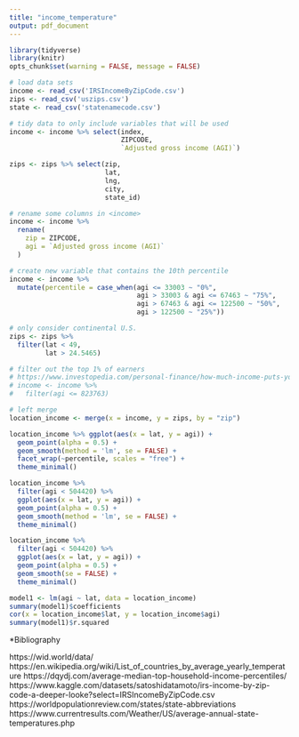 ```yaml
---
title: "income_temperature"
output: pdf_document
---
```


```r
library(tidyverse)
library(knitr)
opts_chunk$set(warning = FALSE, message = FALSE)
```

```r
# load data sets
income <- read_csv('IRSIncomeByZipCode.csv')
zips <- read_csv('uszips.csv')
state <- read_csv('statenamecode.csv')
```

```r
# tidy data to only include variables that will be used
income <- income %>% select(index,
                            ZIPCODE,
                            `Adjusted gross income (AGI)`)

zips <- zips %>% select(zip,
                        lat,
                        lng,
                        city,
                        state_id)

# rename some columns in <income>
income <- income %>%
  rename(
    zip = ZIPCODE,
    agi = `Adjusted gross income (AGI)`
  )

# create new variable that contains the 10th percentile
income <- income %>% 
  mutate(percentile = case_when(agi <= 33003 ~ "0%",
                                agi > 33003 & agi <= 67463 ~ "75%",
                                agi > 67463 & agi <= 122500 ~ "50%",
                                agi > 122500 ~ "25%"))
```

```r
# only consider continental U.S. 
zips <- zips %>%
  filter(lat < 49,
         lat > 24.5465)

# filter out the top 1% of earners
# https://www.investopedia.com/personal-finance/how-much-income-puts-you-top-1-5-10/
# income <- income %>% 
#   filter(agi <= 823763)
```

```r
# left merge
location_income <- merge(x = income, y = zips, by = "zip")
```

```r
location_income %>% ggplot(aes(x = lat, y = agi)) +
  geom_point(alpha = 0.5) + 
  geom_smooth(method = 'lm', se = FALSE) +
  facet_wrap(~percentile, scales = "free") +
  theme_minimal()
```

```r
location_income %>% 
  filter(agi < 504420) %>% 
  ggplot(aes(x = lat, y = agi)) +
  geom_point(alpha = 0.5) + 
  geom_smooth(method = 'lm', se = FALSE) +
  theme_minimal()
```

```r
location_income %>% 
  filter(agi < 504420) %>% 
  ggplot(aes(x = lat, y = agi)) +
  geom_point(alpha = 0.5) + 
  geom_smooth(se = FALSE) +
  theme_minimal()
```

```r
model1 <- lm(agi ~ lat, data = location_income)
summary(model1)$coefficients
cor(x = location_income$lat, y = location_income$agi)
summary(model1)$r.squared
```

*Bibliography

https://wid.world/data/
https://en.wikipedia.org/wiki/List_of_countries_by_average_yearly_temperature
https://dqydj.com/average-median-top-household-income-percentiles/
https://www.kaggle.com/datasets/satoshidatamoto/irs-income-by-zip-code-a-deeper-looke?select=IRSIncomeByZipCode.csv
https://worldpopulationreview.com/states/state-abbreviations
https://www.currentresults.com/Weather/US/average-annual-state-temperatures.php